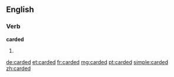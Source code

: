 ==English==

===Verb===
'''carded'''
# {{en-past of|card}}

[[de:carded]]
[[et:carded]]
[[fr:carded]]
[[mg:carded]]
[[pt:carded]]
[[simple:carded]]
[[zh:carded]]
